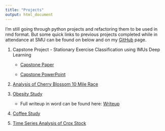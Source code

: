 ```yaml
---
title: "Projects"
output: html_document
---
```


I'm still going through python projects and refactoring them to be used in rmd format.  But some quick links to previous projects completed while in attendance at SMU can be found on below and on my [GitHub](https://github.com/Landcruiser87) page.


1.  Capstone Project - Stationary Exercise Classification using IMUs Deep Learning


    * [Capstone Paper](https://scholar.smu.edu/datasciencereview/vol3/iss1/1/)
    
    * [Capstone PowerPoint](./projectfolder/PRESENTATION_Stationary_Exercise_Classification_using_IMUs_Deep_Learning_DS6130.pptx)


2.  [Analysis of Cherry Blossom 10 Mile Race](./projectfolder/Blossom.html)

3.  [Obesity Study](./projectfolder/Health-Analysis.html)

    * Full writeup in word can be found here:
    [Writeup](./projectfolder/asea_StatsProj2.docx)

\vspace{2in}
4.  [Coffee Study](https://github.com/Landcruiser87/Cadc_7331_Project/blob/master/analysis/coffeeandy.ipynb)

5.  [Time Series Analysis of Crox Stock](./projectfolder/Case_Study_8_Crox_stock_ARIMA_analysis.html)



